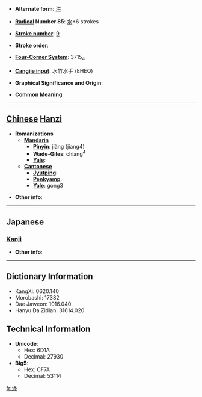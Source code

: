 * '''Alternate form''': [[洪]]

* '''[[Wiktionary:Chinese radical index| Radical]] Number 85''': [[Wiktionary:Chinese radical index 水|水]]+6 strokes

* '''[[Wiktionary:Chinese total strokes index|Stroke number]]''': [[Wiktionary:Chinese total strokes index 9|9]]

* '''Stroke order''': 

* '''[[Wiktionary:Chinese four corner index|Four-Corner System]]''': 3715<sub>4</sub>

* '''[[Wiktionary:Chinese Cangjie index|Cangjie input]]''': 水竹水手 (EHEQ)

* '''Graphical Significance and Origin''': 

* '''Common Meaning'''

----

== [[Chinese]] [[Hanzi]] ==

* '''Romanizations'''
** '''[[Mandarin]]'''
*** '''[[Pinyin]]''': jiàng (jiang4)
*** '''[[Wade-Giles]]''': chiang<sup>4</sup>
*** '''[[Yale]]''': 
** '''[[Cantonese]]'''
*** '''[[Jyutping]]''':
*** '''[[Penkyamp]]''': 
*** '''[[Yale]]''': gong3

* '''Other info''': 

----

==Japanese==
===[[Kanji]]===
{{kanji|on readings=[[こう]] (kō), [[ぐ]] (gu)|kun readings=}}

* '''Other info''':  

----

== Dictionary Information ==

* KangXi: 0620.140
* Morobashi: 17382
* Dae Jaweon: 1016.040
* Hanyu Da Zidian: 31614.020

== Technical Information ==

* '''Unicode''':
** Hex: 6D1A
** Decimal: 27930
* '''Big5''':
** Hex: CF7A
** Decimal: 53114

[[fr:洚]]